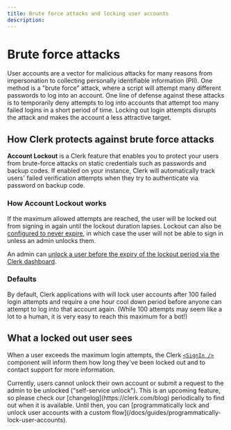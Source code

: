 ```yaml
---
title: Brute force attacks and locking user accounts
description: 
---
```


# Brute force attacks

User accounts are a vector for malicious attacks for many reasons from impersonation to collecting personally identifiable information (PII). One method is a "brute force" attack, where a script will attempt many different passwords to log into an account. One line of defense against these attacks is to temporarily deny attempts to log into accounts that attempt too many failed logins in a short period of time. Locking out login attempts disrupts the attack and makes the account a less attractive target.

## How Clerk protects against brute force attacks

**Account Lockout** is a Clerk feature that enables you to protect your users from brute-force attacks on static credentials such as passwords and backup codes. If enabled on your instance, Clerk will automatically track users' failed verification attempts when they try to authenticate via password on backup code.

### How Account Lockout works

If the maximum allowed attempts are reached, the user will be locked out from signing in again until the lockout duration lapses. Lockout can also be [configured to never expire](/docs/guides/customize-user-lockout#lock-a-user-account-forever-until-an-admin-unlocks-the-account), in which case the user will not be able to sign in unless an admin unlocks them.

An admin can [unlock a user before the expiry of the lockout period via the Clerk dashboard](/docs/guides/unlock-user-accounts).

### Defaults

By default, Clerk applications with  will lock user accounts after 100 failed login attempts and require a one hour cool down period before anyone can attempt to log into that account again. (While 100 attempts may seem like a lot to a human, it is very easy to reach this maximum for a bot!)

## What a locked out user sees

When a user exceeds the maximum login attempts, the Clerk [`<SignIn />`](/docs/components/authentication/sign-in) component will inform them how long they've been locked out and to contact support for more information.

<Images
width={1512}
height={914}
src="/docs/images/guides/userlock_login.png"
alt="The Clerk component login form with a red alert stating 'Your account is locked. You will be able to try again in 59 minutes. For more information, please contact support.'"
/>

<Callout type="info">
Currently, users cannot unlock their own account or submit a request to the admin to be unlocked ("self-service unlock"). This is an upcoming feature, so please check our [changelog](https://clerk.com/blog) periodically to find out when it is available. Until then, you can [programmatically lock and unlock user accounts with a custom flow](/docs/guides/programmatically-lock-user-accounts).
</Callout>
